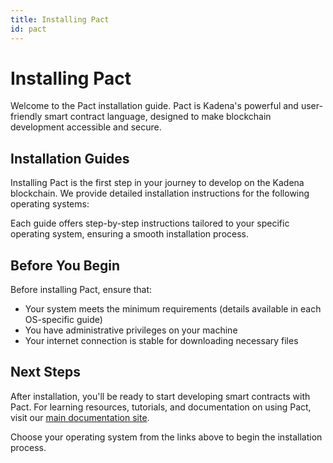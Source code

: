 ```yaml
---
title: Installing Pact
id: pact
---
```



<head>
  <title>Installation: Pact Smart Contract Language</title>
  <meta name="description" content="Step-by-step guides for installing Pact, Kadena's smart contract language, on Windows, Mac, and Linux operating systems." />
</head>

# Installing Pact

Welcome to the Pact installation guide. Pact is Kadena's powerful and user-friendly smart contract language, designed to make blockchain development accessible and secure.

## Installation Guides

Installing Pact is the first step in your journey to develop on the Kadena blockchain. We provide detailed installation instructions for the following operating systems:

<CustomDocCardList />

Each guide offers step-by-step instructions tailored to your specific operating system, ensuring a smooth installation process.

## Before You Begin

Before installing Pact, ensure that:
- Your system meets the minimum requirements (details available in each OS-specific guide)
- You have administrative privileges on your machine
- Your internet connection is stable for downloading necessary files

## Next Steps

After installation, you'll be ready to start developing smart contracts with Pact. For learning resources, tutorials, and documentation on using Pact, visit our 
[main documentation site](https://docs.kadena.io).

Choose your operating system from the links above to begin the installation process.